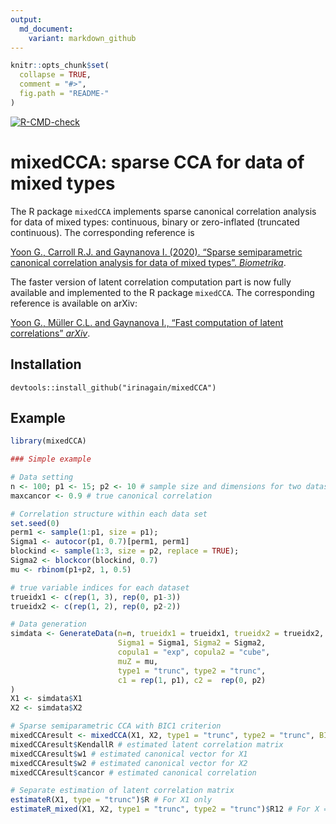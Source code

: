 ```yaml
---
output:
  md_document:
    variant: markdown_github
---
```


<!-- README.md is generated from README.Rmd. Please edit that file -->

```r
knitr::opts_chunk$set(
  collapse = TRUE,
  comment = "#>",
  fig.path = "README-"
)
```

<!-- badges: start -->
  [![R-CMD-check](https://github.com/irinagain/mixedCCA/workflows/R-CMD-check/badge.svg)](https://github.com/irinagain/mixedCCA/actions)
<!-- badges: end -->

# mixedCCA: sparse CCA for data of mixed types

The R package `mixedCCA` implements sparse canonical correlation analysis for data of mixed types: continuous, binary or zero-inflated (truncated continuous). The corresponding reference is

[Yoon G., Carroll R.J. and Gaynanova I. (2020). "Sparse semiparametric canonical correlation analysis for data of mixed types". *Biometrika*](https://doi.org/10.1093/biomet/asaa007).

The faster version of latent correlation computation part is now fully available and implemented to the R package `mixedCCA`. The corresponding reference is available on arXiv: 

[Yoon G., M&uuml;ller C.L. and Gaynanova I., "Fast computation of latent correlations" *arXiv*](https://arxiv.org/abs/2006.13875).


## Installation

```install
devtools::install_github("irinagain/mixedCCA")
```


## Example

```r
library(mixedCCA)

### Simple example

# Data setting
n <- 100; p1 <- 15; p2 <- 10 # sample size and dimensions for two datasets.
maxcancor <- 0.9 # true canonical correlation

# Correlation structure within each data set
set.seed(0)
perm1 <- sample(1:p1, size = p1);
Sigma1 <- autocor(p1, 0.7)[perm1, perm1]
blockind <- sample(1:3, size = p2, replace = TRUE);
Sigma2 <- blockcor(blockind, 0.7)
mu <- rbinom(p1+p2, 1, 0.5)

# true variable indices for each dataset
trueidx1 <- c(rep(1, 3), rep(0, p1-3))
trueidx2 <- c(rep(1, 2), rep(0, p2-2))

# Data generation
simdata <- GenerateData(n=n, trueidx1 = trueidx1, trueidx2 = trueidx2, maxcancor = maxcancor,
                        Sigma1 = Sigma1, Sigma2 = Sigma2,
                        copula1 = "exp", copula2 = "cube",
                        muZ = mu,
                        type1 = "trunc", type2 = "trunc",
                        c1 = rep(1, p1), c2 =  rep(0, p2)
)
X1 <- simdata$X1
X2 <- simdata$X2

# Sparse semiparametric CCA with BIC1 criterion
mixedCCAresult <- mixedCCA(X1, X2, type1 = "trunc", type2 = "trunc", BICtype = 1)
mixedCCAresult$KendallR # estimated latent correlation matrix
mixedCCAresult$w1 # estimated canonical vector for X1
mixedCCAresult$w2 # estimated canonical vector for X2
mixedCCAresult$cancor # estimated canonical correlation

# Separate estimation of latent correlation matrix
estimateR(X1, type = "trunc")$R # For X1 only
estimateR_mixed(X1, X2, type1 = "trunc", type2 = "trunc")$R12 # For X = (X1, X2)
```
